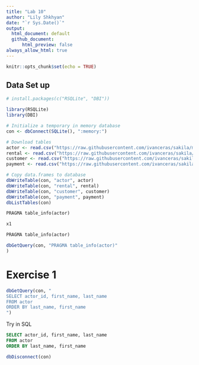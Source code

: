 ```yaml
---
title: "Lab 10"
author: "Lily Shkhyan"
date: "`r Sys.Date()`"
output: 
  html_document: default
  github_document: 
      html_preview: false 
always_allow_html: true
---
```


```r
knitr::opts_chunk$set(echo = TRUE)
```

## Data Set up
```r
# install.packages(c("RSQLite", "DBI"))

library(RSQLite)
library(DBI)

# Initialize a temporary in memory database
con <- dbConnect(SQLite(), ":memory:")

# Download tables
actor <- read.csv("https://raw.githubusercontent.com/ivanceras/sakila/master/csv-sakila-db/actor.csv")
rental <- read.csv("https://raw.githubusercontent.com/ivanceras/sakila/master/csv-sakila-db/rental.csv")
customer <- read.csv("https://raw.githubusercontent.com/ivanceras/sakila/master/csv-sakila-db/customer.csv")
payment <- read.csv("https://raw.githubusercontent.com/ivanceras/sakila/master/csv-sakila-db/payment_p2007_01.csv")

# Copy data.frames to database
dbWriteTable(con, "actor", actor)
dbWriteTable(con, "rental", rental)
dbWriteTable(con, "customer", customer)
dbWriteTable(con, "payment", payment)
dbListTables(con)
```
```sql
PRAGMA table_info(actor)
```
```r
x1
```

```sql
PRAGMA table_info(actor)
```
```r
dbGetQuery(con, "PRAGMA table_info(actor)"
)
```
# Exercise 1
```r
dbGetQuery(con, "
SELECT actor_id, first_name, last_name
FROM actor
ORDER BY last_name, first_name
")
```
Try in SQL 
```sql
SELECT actor_id, first_name, last_name
FROM actor
ORDER BY last_name, first_name
```
```r
dbDisconnect(con)
```